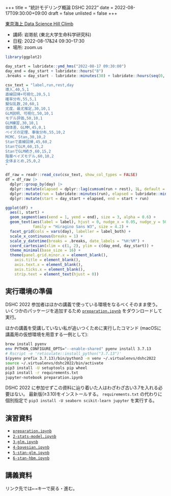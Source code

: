 +++
title = "統計モデリング概論 DSHC 2022"
date = 2022-08-17T09:30:00+09:00
draft = false
unlisted = false
+++

[東京海上 Data Science Hill Climb](https://tokiomarine-dshc.com/)

- 講師: 岩嵜航 (東北大学生命科学研究科)
- 日程: 2022-08-17&24 09:30--17:30
- 場所: zoom.us

```r
library(ggplot2)

day_start = lubridate::ymd_hms("2022-08-17 09:30:00")
day_end = day_start + lubridate::hours("8")
.breaks = day_start - lubridate::minutes(30) + lubridate::hours(seq(0, 9))

csv_text = "label,run,rest,day
導入,40,5,1
直線回帰+可視化,20,5,1
確率分布,55,5,1
擬似乱数,20,60,1
尤度、最尤推定,30,10,1
GLM説明、可視化,50,10,1
モデル評価,50,10,1
GLM練習,30,10,1
個体差、GLMM,45,0,1
ベイズの定理、事後分布,55,10,2
MCMC、Stan,30,10,2
Stanで直線回帰,45,60,2
StanでGLM,60,15,2
StanでGLM続き,60,15,2
階層ベイズモデル,60,10,2
全体まとめ,25,0,2
"

df_raw = readr::read_csv(csv_text, show_col_types = FALSE)
df = df_raw |>
  dplyr::group_by(day) |>
  dplyr::mutate(elapsed = dplyr::lag(cumsum(run + rest), 1L, default = 0)) |>
  dplyr::mutate(run = lubridate::minutes(run), elapsed = lubridate::minutes(elapsed)) |>
  dplyr::mutate(start = day_start + elapsed, end = start + run)

ggplot(df) +
  aes(1, start) +
  geom_segment(aes(xend = 1, yend = end), size = 3, alpha = 0.6) +
  geom_text(aes(label = label), hjust = 0, nudge_x = 0.05, nudge_y = 500,
            family = "Hiragino Sans W3", size = 4.2) +
  facet_grid(cols = vars(day), labeller = label_both) +
  scale_x_continuous(breaks = 1) +
  scale_y_datetime(breaks = .breaks, date_labels = "%H:%M") +
  coord_cartesian(xlim = c(1, 2), ylim = c(day_end, day_start)) +
  theme_minimal(base_size = 16) +
  theme(panel.grid.minor.x = element_blank(),
    axis.title = element_blank(),
    axis.text.x = element_blank(),
    axis.ticks.x = element_blank(),
    strip.text = element_text(hjust = 0))
```

## 実行環境の準備

DSHC 2022 参加者はほかの講義で使っている環境をなるべくそのまま使う。
いくつかのパッケージを追加するため
[`preparation.ipynb`](./preparation.ipynb) をダウンロードして実行。

ほかの講義を受講していない私が追いつくために実行したコマンド
(macOSに講義用の仮想環境を用意する一例として):
```sh
brew install pyenv
env PYTHON_CONFIGURE_OPTS="--enable-shared" pyenv install 3.7.13
# Rscript -e 'reticulate::install_python("3.7.13")'
$(pyenv prefix 3.7.13)/bin/python3 -m venv ~/.virtualenvs/dshc2022
source ~/.virtualenvs/dshc2022/bin/activate
pip3 install -U setuptools pip wheel
pip3 install -r requirements.txt
jupyter-notebook preparation.ipynb
```

DSHC 2022 に参加せずこの資料に辿り着いた人はわざわざ古い3.7を入れる必要はない。
最新版(≥3.10)をインストールする。
`requirements.txt` の代わりに個別指定で
`pip3 install -U seaborn scikit-learn jupyter`
を実行する。


## 演習資料

- [`preparation.ipynb`](./preparation.ipynb)
- [`2-stats-model.ipynb`](./2-stats-model.ipynb)
- [`3-glm.ipynb`](./3-glm.ipynb)
- [`4-bayesian.ipynb`](4-bayesian.ipynb)
- [`5-stan-glm.ipynb`](5-stan-glm.ipynb)
- [`6-stan-hbm.ipynb`](6-stan-hbm.ipynb)


## 講義資料

リンク先では<kbd>←</kbd><kbd>→</kbd>キーで戻る・進む。
